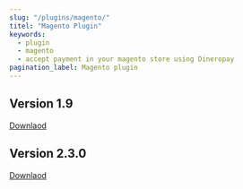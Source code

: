 ```yaml
---
slug: "/plugins/magento/"
titel: "Magento Plugin"
keywords:
  - plugin
  - magento
  - accept payment in your magento store using Dineropay
pagination_label: Magento plugin
---
```


## Version 1.9

[Downlaod](https://docs.rafinita.com/assets/files/wpg-magento1.9-v.0.0.2-40017751939c73ccea0e1553fba2b87d.zip)

## Version 2.3.0

[Downlaod](https://docs.rafinita.com/assets/files/Magento-a14c1e83e5783be33490aa1b58c967ee.zip)
